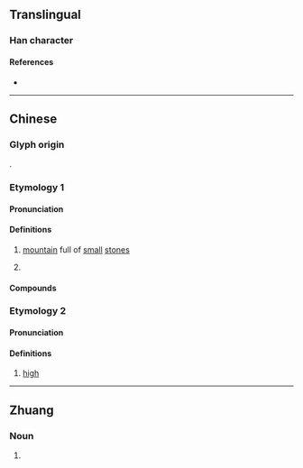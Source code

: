 {{character info}}
==Translingual==

===Han character===
{{Han char|rn=46|rad=山|as=11|sn=14|four=|canj=GKU,QKU|ids=⿱敖山}}

====References====
* {{Han ref|kx=0318.310|dkj=08414|dj=0619.020|hdz=10792.200|uh=5D85|ud=23941}}

----

==Chinese==

===Glyph origin===
{{Han etym}}
{{Han compound|敖|山|c1=p|c2=s|t2=mountain|ls=psc}}.

===Etymology 1===
{{zh-forms|alt=㟼,㠂}}

====Pronunciation====
{{zh-pron
|m=áo
|c=ngou4
|mn=xm,zz:gô/qz:ngô͘
|mn-t=ngao5
|w=3ngau
|mc=y
|oc=y
|cat=pn
}}

====Definitions====
{{zh-hanzi}}

# {{zh-hg}} {{zh-alt-lb|磝}} [[mountain]] full of [[small]] [[stone]]s
# {{zh-div|山}} {{n-g|Name of a mountain in Guangdong.}}

====Compounds====
{{zh-der|嶅陰|稠嶅}}

===Etymology 2===
{{zh-forms}}

====Pronunciation====
{{zh-pron
|m=ào
|mc=
|oc=
|cat=a
}}

====Definitions====
{{zh-hanzi}}

# {{zh-hg}} {{lb|zh|of a [[mountain]]}} [[high]]

----

==Zhuang==

===Noun===
{{za-head|noun}}

# {{za-sawndip form of|ngaux}}